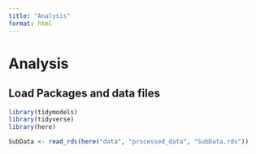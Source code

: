 ```yaml
---
title: "Analysis"
format: html
---
```


# Analysis

## Load Packages and data files
```r
library(tidymodels)
library(tidyverse)
library(here)

SubData <- read_rds(here("data", "processed_data", "SubData.rds"))
```





